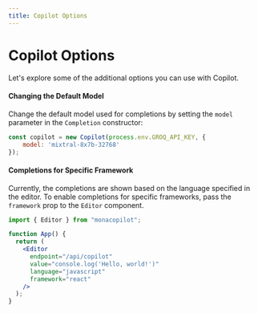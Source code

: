 ```yaml
---
title: Copilot Options
---
```


# Copilot Options

Let's explore some of the additional options you can use with Copilot.

#### Changing the Default Model

Change the default model used for completions by setting the `model` parameter in the `Completion` constructor:

```jsx {2}
const copilot = new Copilot(process.env.GROQ_API_KEY, { 
    model: 'mixtral-8x7b-32768' 
});
```

#### Completions for Specific Framework

Currently, the completions are shown based on the language specified in the editor. To enable completions for specific frameworks, pass the `framework` prop to the `Editor` component.

```jsx {9}
import { Editor } from "monacopilot";

function App() {
  return (
    <Editor 
      endpoint="/api/copilot"
      value="console.log('Hello, world!')" 
      language="javascript"
      framework="react"
    />
  );
}
```